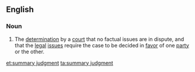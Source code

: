 ==English==

===Noun===
{{en-noun}}
# {{lb|en|legal}} The [[determination]] by a [[court]] that no factual issues are in dispute, and that the [[legal]] [[issue]]s require the case to be decided in [[favor]] of one [[party]] or the other.

[[et:summary judgment]]
[[ta:summary judgment]]